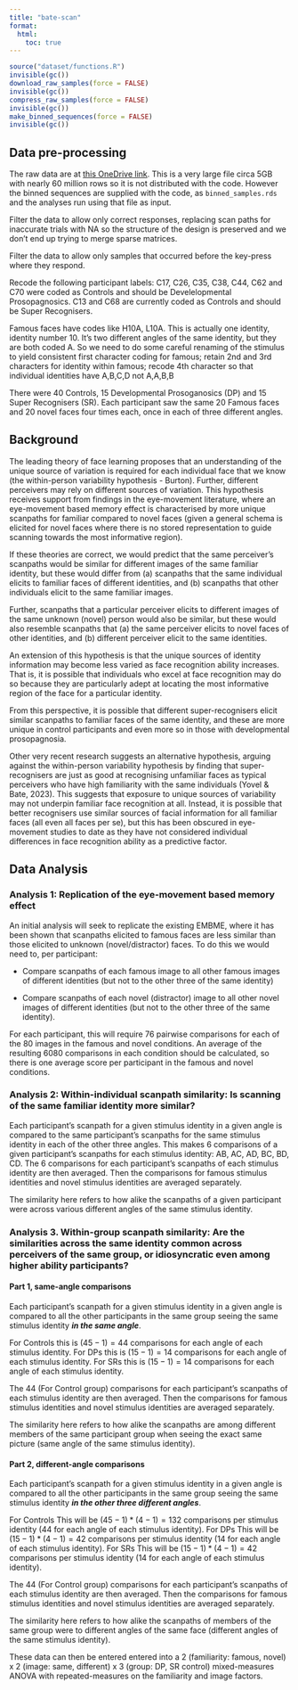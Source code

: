 ```yaml
---
title: "bate-scan"
format:
  html:
    toc: true
---
```


```r
source("dataset/functions.R")
invisible(gc())
download_raw_samples(force = FALSE)
invisible(gc())
compress_raw_samples(force = FALSE)
invisible(gc())
make_binned_sequences(force = FALSE)
invisible(gc())
```

## Data pre-processing


The raw data are at [this OneDrive link](https://livebournemouthac-my.sharepoint.com/personal/mgreen_bournemouth_ac_uk/Documents/SAMPLES2.txt). This is a very large file circa 5GB with nearly 60 million rows so it is not distributed with the code. However the binned sequences are supplied with the code, as `binned_samples.rds` and the analyses run using that file as input.

Filter the data to allow only correct responses, replacing scan paths for inaccurate trials with NA so the structure of the design is preserved and we don't end up trying to merge sparse matrices.

Filter the data to allow only samples that occurred before the key-press where they respond.

Recode the following participant labels: C17, C26, C35, C38, C44, C62 and C70 were coded as Controls and should be Develelopmental Prosopagnosics. C13 and C68 are currently coded as Controls and should be Super Recognisers.

Famous faces have codes like H10A, L10A. This is actually one identity, identity number 10. It's two different angles of the same identity, but they are both coded A. So we need to do some careful renaming of the stimulus to yield consistent first character coding for famous; retain 2nd and 3rd characters for identity within famous; recode 4th character so that individual identities have A,B,C,D not A,A,B,B

There were 40 Controls, 15 Developmental Prosoganosics (DP) and 15 Super Recognisers (SR). Each participant saw the same 20 Famous faces and 20 novel faces four times each, once in each of three different angles.

## Background

The leading theory of face learning proposes that an understanding of the unique source of variation is required for each individual face that we know (the within-person variability hypothesis - Burton). Further, different perceivers may rely on different sources of variation. This hypothesis receives support from findings in the eye-movement literature, where an eye-movement based memory effect is characterised by more unique scanpaths for familiar compared to novel faces (given a general schema is elicited for novel faces where there is no stored representation to guide scanning towards the most informative region).

If these theories are correct, we would predict that the same perceiver's scanpaths would be similar for different images of the same familiar identity, but these would differ from (a) scanpaths that the same individual elicits to familiar faces of different identities, and (b) scanpaths that other individuals elicit to the same familiar images.

Further, scanpaths that a particular perceiver elicits to different images of the same unknown (novel) person would also be similar, but these would also resemble scanpaths that (a) the same perceiver elicits to novel faces of other identities, and (b) different perceiver elicit to the same identities.

An extension of this hypothesis is that the unique sources of identity information may become less varied as face recognition ability increases. That is, it is possible that individuals who excel at face recognition may do so because they are particularly adept at locating the most informative region of the face for a particular identity. 

From this perspective, it is possible that different super-recognisers elicit similar scanpaths to familiar faces of the same identity, and these are more unique in control participants and even more so in those with developmental prosopagnosia.

Other very recent research suggests an alternative hypothesis, arguing against the within-person variability hypothesis by finding that super-recognisers are just as good at recognising unfamiliar faces as typical perceivers who have high familiarity with the same individuals (Yovel & Bate, 2023). This suggests that exposure to unique sources of variability may not underpin familiar face recognition at all. Instead, it is possible that better recognisers use similar sources of facial information for all familiar faces (all even all faces per se), but this has been obscured in eye-movement studies to date as they have not considered individual differences in face recognition ability as a predictive factor.

## Data Analysis

### Analysis 1: Replication of the eye-movement based memory effect

An initial analysis will seek to replicate the existing EMBME, where it has been shown that scanpaths elicited to  famous faces are less similar than those elicited to unknown (novel/distractor) faces. To do this we
would need to, per participant:

* Compare scanpaths of each famous image to all other famous images of different identities (but not to the other three of the same identity)

* Compare scanpaths of each novel (distractor) image to all other novel images of different identities (but not to the other three of the same identity).

For each participant, this will require 76 pairwise comparisons for each of the 80 images in the famous and novel conditions. An average of the resulting 6080 comparisons in each condition should be calculated, so there is one average score per participant in the famous and novel conditions.

### Analysis 2: Within-individual scanpath similarity: Is scanning of the same familiar identity more similar?

Each participant's scanpath for a given stimulus identity in a given angle is compared to the same participant's scanpaths for the same stimulus identity in each of the other three angles. This makes 6 comparisons of a given participant's scanpaths for each stimulus identity: AB, AC, AD, BC, BD, CD. The 6 comparisons for each participant's scanpaths of each stimulus identity are then averaged. Then the comparisons for famous stimulus identities and novel stimulus identities are averaged separately. 

The similarity here refers to how alike the scanpaths of a given participant were across various different angles of the same stimulus identity.


### Analysis 3. Within-group scanpath similarity: Are the similarities across the same identity common across perceivers of the same group, or idiosyncratic even among higher ability participants?

#### Part 1, same-angle comparisons

Each participant's scanpath for a given stimulus identity in a given angle is compared to all the other participants in the same group seeing the same stimulus identity ***in the same angle***.

For Controls this is $(45-1)=44$ comparisons for each angle of each stimulus identity.
For DPs this is $(15-1)=14$ comparisons for each angle of each stimulus identity.
For SRs this is $(15-1)=14$ comparisons for each angle of each stimulus identity.

The 44 (For Control group) comparisons for each participant's scanpaths of each stimulus identity are then averaged. Then the comparisons for famous stimulus identities and novel stimulus identities are averaged separately. 

The similarity here refers to how alike the scanpaths are among different members of the same participant group when seeing the exact same picture (same angle of the same stimulus identity).

#### Part 2, different-angle comparisons

Each participant's scanpath for a given stimulus identity in a given angle is compared to all the other participants in the same group seeing the same stimulus identity ***in the other three different angles***.

For Controls This will be $(45-1) * (4-1) = 132$ comparisons per stimulus identity (44 for each angle of each stimulus identity).
For DPs This will be $(15-1) * (4-1) = 42$ comparisons per stimulus identity (14 for each angle of each stimulus identity).
For SRs This will be $(15-1) * (4-1) = 42$ comparisons per stimulus identity (14 for each angle of each stimulus identity).

The 44 (For Control group) comparisons for each participant's scanpaths of each stimulus identity are then averaged. Then the comparisons for famous stimulus identities and novel stimulus identities are averaged separately. 

The similarity here refers to  how alike the scanpaths of members of the same group were to different angles of the same face (different angles of the same stimulus identity).

These data can then be entered entered into a 2 (familiarity: famous, novel) x 2 (image: same, different) x 3 (group: DP, SR control) mixed-measures ANOVA with repeated-measures on the familiarity and image factors.
